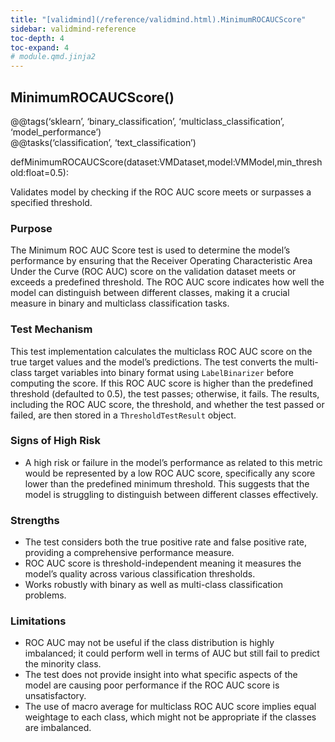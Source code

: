 ```yaml
---
title: "[validmind](/reference/validmind.html).MinimumROCAUCScore"
sidebar: validmind-reference
toc-depth: 4
toc-expand: 4
# module.qmd.jinja2
---
```


<!-- function.qmd.jinja2 -->

## MinimumROCAUCScore[()]{.muted}

<!-- signatures.jinja2 -->

::: {.signature}

<div class="decorator">@<!-- types.jinja2 - format_type --><span class="n">@tags('sklearn', 'binary_classification', 'multiclass_classification', 'model_performance')</span></div><div class="decorator">@<!-- types.jinja2 - format_type --><span class="n">@tasks('classification', 'text_classification')</span></div>
<span class="kw">def</span><span class="name">MinimumROCAUCScore</span>(<span class="params"><span class="n">dataset</span><span class="p">:</span><!-- types.jinja2 - format_type --><span class="n">VMDataset</span><span class="muted">,</span></span><span class="params"><span class="n">model</span><span class="p">:</span><!-- types.jinja2 - format_type --><span class="n">VMModel</span><span class="muted">,</span></span><span class="params"><span class="n">min_threshold</span><span class="p">:</span><!-- types.jinja2 - format_type --><span class="nb">float</span><span class="o">=</span><span class="kc">0.5</span></span>):

:::

<!-- docstring.jinja2 -->

Validates model by checking if the ROC AUC score meets or surpasses a specified threshold.

### Purpose

The Minimum ROC AUC Score test is used to determine the model's performance by ensuring that the Receiver Operating Characteristic Area Under the Curve (ROC AUC) score on the validation dataset meets or exceeds a predefined threshold. The ROC AUC score indicates how well the model can distinguish between different classes, making it a crucial measure in binary and multiclass classification tasks.

### Test Mechanism

This test implementation calculates the multiclass ROC AUC score on the true target values and the model's predictions. The test converts the multi-class target variables into binary format using `LabelBinarizer` before computing the score. If this ROC AUC score is higher than the predefined threshold (defaulted to 0.5), the test passes; otherwise, it fails. The results, including the ROC AUC score, the threshold, and whether the test passed or failed, are then stored in a `ThresholdTestResult` object.

### Signs of High Risk

- A high risk or failure in the model's performance as related to this metric would be represented by a low ROC AUC score, specifically any score lower than the predefined minimum threshold. This suggests that the model is struggling to distinguish between different classes effectively.

### Strengths

- The test considers both the true positive rate and false positive rate, providing a comprehensive performance measure.
- ROC AUC score is threshold-independent meaning it measures the model's quality across various classification thresholds.
- Works robustly with binary as well as multi-class classification problems.

### Limitations

- ROC AUC may not be useful if the class distribution is highly imbalanced; it could perform well in terms of AUC but still fail to predict the minority class.
- The test does not provide insight into what specific aspects of the model are causing poor performance if the ROC AUC score is unsatisfactory.
- The use of macro average for multiclass ROC AUC score implies equal weightage to each class, which might not be appropriate if the classes are imbalanced.
